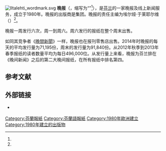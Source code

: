 [[File:Iltalehti_wordmark.svg|thumb]]
'''晚报'''（{{lang-fi|Iltalehti}}，缩写为“{{lang|fi|IL}}”<ref name="kt_IL"/>），是[[芬兰|芬兰]]的一家晚报及线上新闻服务，成立于1980年。晚报的出版商是{{link-fi|阿尔玛媒体|Alma Media}}集团。晚报的责任主编为埃尔娅·于莱耶尔维（{{lang|fi|Erja Yläjärvi}}）<ref name="savo"/>。

晚报一周发行六次，周一到周六。周六发行的报纸在整个周末出售。

如同其竞争者《[[晚间新闻_(芬兰报纸)|晚間新聞]]》一样，晚报也在报刊零售店出售。2014年时晚报的每天的平均发行量为71,195份，周末的发行量为91,840份。从2012年秋季到2013年春季报纸的读者数量平均为每日496,000位。从发行量上来看，晚报为芬兰排在《晚间新闻》之后的第二大晚间报纸，在所有报纸中排名第四。

== 参考文献 ==
{{Reflist|refs=
<ref name="savo">{{cite web | url = https://www.savonsanomat.fi/paikalliset/2946961 | title = Kuopiolaislähtöinen Erja Yläjärvi nimitetty Iltalehden vastaavaksi päätoimittajaksi | language = fi | publisher = Savon Sanomat | date = 2018-06-21 | accessdate = 2021-01-28 | archive-date = 2021-02-08 | archive-url = https://web.archive.org/web/20210208230256/https://www.savonsanomat.fi/paikalliset/2946961 | dead-url = no }}</ref>

<ref name="kt_IL">{{cite web | url = http://www.kielitoimistonohjepankki.fi/ohje/438 | title = Lyhenneluettelo: I | language = fi | publisher = Kotimaisten kielten keskus | accessdate = 2021-01-28 | archive-date = 2020-11-28 | archive-url = https://web.archive.org/web/20201128072124/http://kielitoimistonohjepankki.fi/ohje/438 | dead-url = no }}</ref>
}}

== 外部链接 ==
* {{Official site|https://www.iltalehti.fi/}} {{fi}}

[[Category:芬蘭報紙|Category:芬蘭報紙]]
[[Category:芬蘭語報紙|Category:芬蘭語報紙]]
[[Category:1980年歐洲建立|Category:1980年歐洲建立]]
[[Category:1980年建立的出版物|Category:1980年建立的出版物]]